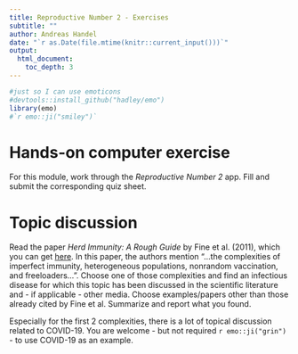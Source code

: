```yaml
---
title: Reproductive Number 2 - Exercises 
subtitle: ""
author: Andreas Handel
date: "`r as.Date(file.mtime(knitr::current_input()))`"
output: 
  html_document:
    toc_depth: 3
---
```



```r
#just so I can use emoticons
#devtools::install_github("hadley/emo")
library(emo)
#`r emo::ji("smiley")`
```

# Hands-on computer exercise

For this module, work through the _Reproductive Number 2_ app. Fill and submit the corresponding quiz sheet.


# Topic discussion 

Read the paper _Herd Immunity: A Rough Guide_ by Fine et al. (2011), which you can get [here](./media/fine11cid.pdf). In this paper, the authors mention "...the complexities of imperfect immunity, heterogeneous populations, nonrandom vaccination, and freeloaders...". Choose one of those complexities and find an infectious disease for which this topic has been discussed in the scientific literature and - if applicable - other media. Choose examples/papers other than those already cited by Fine et al. Summarize and report what you found.

Especially for the first 2 complexities, there is a lot of topical discussion related to COVID-19. You are welcome - but not required `r emo::ji("grin")` - to use COVID-19 as an example.